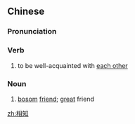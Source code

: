 ==Chinese==
{{zh-forms}}

===Pronunciation===
{{zh-pron
|m=xiāngzhī
|c=soeng1 zi1
|mn=qz,tw,xm:sio-chai/zz:siang-ti/twv:sio-chai
|cat=v,n
}}

===Verb===
{{zh-verb}}

# to be well-acquainted with [[each other]]

===Noun===
{{zh-noun}}

# [[bosom]] [[friend]]; [[great]] friend

[[zh:相知]]
